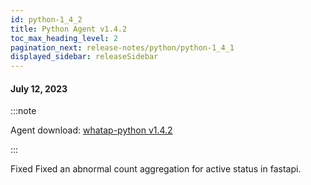 ```yaml
---
id: python-1_4_2
title: Python Agent v1.4.2
toc_max_heading_level: 2
pagination_next: release-notes/python/python-1_4_1
displayed_sidebar: releaseSidebar
---
```


#### July 12, 2023

:::note

Agent download: [whatap-python v1.4.2](https://pypi.org/project/whatap-python/1.4.2/)

:::

<p><Status>Fixed</Status> Fixed an abnormal count aggregation for active status in fastapi.</p>
